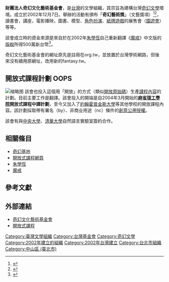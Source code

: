 {{Infobox Non-profit
| Non-profit_name = 財團法人奇幻文化藝術基金會
| Non-profit_logo = 
| Non-profit_type = [[基金會|基金會]]
| founded_date = 2002年12月7日
| founder = [[朱學恆|朱學恆]]
| location = [[台北市|台北市]][[中山區_(臺北市)|中山區]]通北街65巷2弄33號2樓
| key_people = 朱學恆執行長
| area_served = {{TWN}}
| focus = 奇幻文學推廣
| method = 活動舉辦、知識推廣
| revenue = 
| num_employees = 
| Non-profit_slogan = ''鼓勵網路霸凌創意''
| homepage = '''[http://www.fantasy.tw/ 奇幻文化藝術基金會]'''
}}
'''財團法人奇幻文化藝術基金會'''，是[[台灣|台灣]]的文學組織，其宗旨為建構台灣[[奇幻文學|奇幻文學]]環境。成立於2002年12月7日。舉辦的活動有頒布「'''奇幻藝術獎'''」（文藝獎項）<ref>{{Cite news|url=http://www.epochtimes.com/b5/5/12/6/n1144362.htm|title=奇幻藝術獎十日頒獎|author=陳蓉|date=2005-12-06|work=中央社|accessdate=2018-11-19|language=zh-TW|archive-date=2018-11-19|archive-url=https://web.archive.org/web/20181119173333/http://www.epochtimes.com/b5/5/12/6/n1144362.htm|dead-url=no}}</ref><ref>{{Cite news|url=https://tw.appledaily.com/headline/daily/20041024/1331899/|title=奇幻文學年輕世代著迷|author=陳怡靜|date=2004-10-24|newspaper=台灣蘋果日報|accessdate=2018-11-19|language=zh-TW}}</ref>，讀書會，講座，電影播映，圖書、模型、[[角色扮演|角色扮演]]、[[紙牌遊戲|紙牌遊戲]]的展售會（[[園遊會|園遊會]]）等等。

該會成立時的資金來源是來自於在2002年[[朱學恆|朱學恆]]自己重新翻譯《[[魔戒|魔戒]]》中文版的[[版稅|版稅]]所得500萬新台幣<ref>{{Cite news|url=http://news.ltn.com.tw/news/life/paper/16074|title=譯魔戒 朱學恆奇幻人生路|author=許敏溶|date=2004-11-01|work=自由時報電子報|accessdate=2018-11-19|archive-date=2018-11-19|archive-url=https://web.archive.org/web/20181119132906/http://news.ltn.com.tw/news/life/paper/16074|dead-url=no}}</ref>。

奇幻文化藝術基金會的網址原先是註冊在org.tw，並放置於台灣學術網路，但後來沒有續用原網址，改用新的fantasy.tw。

==開放式課程計劃 OOPS==
[[File:YouTube_TaiwanVersionLaunch_LuciferChu.jpg|缩略图]]
該會也投入這個用「開放」的方式（類似[[開放原始碼|開放原始碼]]）生產[[課程內容|課程內容]]的計劃。目前主要工作是翻譯。該會投入的開端是自2004年3月開始的'''[[麻省理工學院|麻省理工學院]]開放式課程中譯計劃'''，至今又加入了[[約翰霍普金斯大學|約翰霍普金斯大學]]等其他學校的開放課程內容。該計劃採取帶有署名（by）、非商业用途（nc）條件的[[創意公用授權|創意公用授權]]。

該會有與[[國立中央大學|中央大學]]、[[清華大學|清華大學]]自然語言實驗室簽約合作。

==相關條目==
* [[奇幻基地|奇幻基地]]
* [[開放式課程網頁|開放式課程網頁]]
* [[朱學恆|朱學恆]]
* [[魔戒|魔戒]]

==參考文獻==
<references />

==外部連結==
*[http://www.fantasy.tw/ 奇幻文化藝術基金會]{{Wayback|url=http://www.fantasy.tw/ |date=20100817081442 }}
*[http://www.myoops.org/ 開放式課程]{{Wayback|url=http://www.myoops.org/ |date=20110404073920 }}

[[Category:臺灣文學組織|Category:臺灣文學組織]]
[[Category:台灣基金會|Category:台灣基金會]]
[[Category:奇幻文學|Category:奇幻文學]]
[[Category:2002年建立的組織|Category:2002年建立的組織]]
[[Category:2002年台灣建立|Category:2002年台灣建立]]
[[Category:台北市組織|Category:台北市組織]]
[[Category:中山區_(臺北市)|Category:中山區 (臺北市)]]